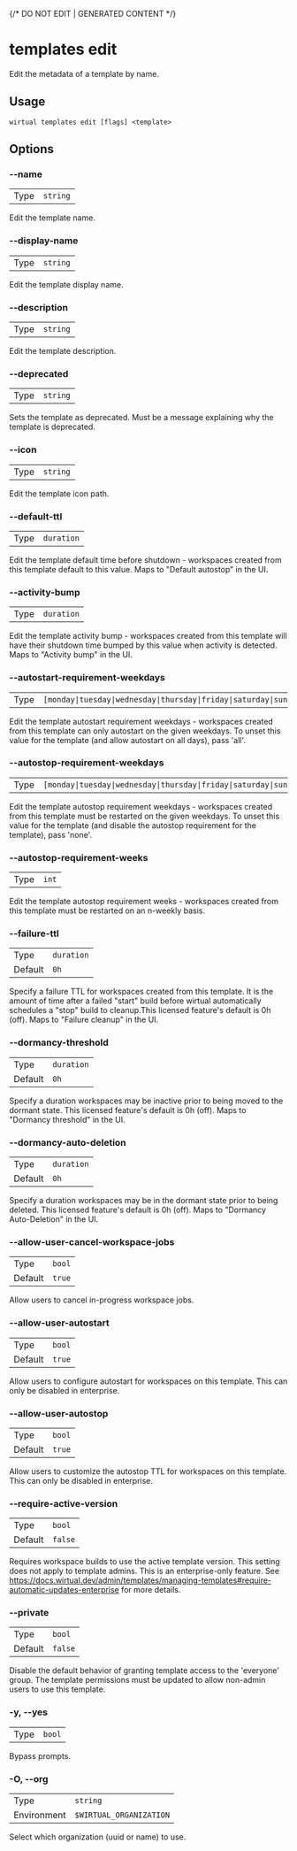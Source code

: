 {/* DO NOT EDIT | GENERATED CONTENT */}

# templates edit

Edit the metadata of a template by name.

## Usage

```console
wirtual templates edit [flags] <template>
```

## Options

### --name

|      |                     |
| ---- | ------------------- |
| Type | <code>string</code> |

Edit the template name.

### --display-name

|      |                     |
| ---- | ------------------- |
| Type | <code>string</code> |

Edit the template display name.

### --description

|      |                     |
| ---- | ------------------- |
| Type | <code>string</code> |

Edit the template description.

### --deprecated

|      |                     |
| ---- | ------------------- |
| Type | <code>string</code> |

Sets the template as deprecated. Must be a message explaining why the template is deprecated.

### --icon

|      |                     |
| ---- | ------------------- |
| Type | <code>string</code> |

Edit the template icon path.

### --default-ttl

|      |                       |
| ---- | --------------------- |
| Type | <code>duration</code> |

Edit the template default time before shutdown - workspaces created from this template default to this value. Maps to "Default autostop" in the UI.

### --activity-bump

|      |                       |
| ---- | --------------------- |
| Type | <code>duration</code> |

Edit the template activity bump - workspaces created from this template will have their shutdown time bumped by this value when activity is detected. Maps to "Activity bump" in the UI.

### --autostart-requirement-weekdays

|      |                                                                                    |
| ---- | ---------------------------------------------------------------------------------- |
| Type | <code>[monday\|tuesday\|wednesday\|thursday\|friday\|saturday\|sunday\|all]</code> |

Edit the template autostart requirement weekdays - workspaces created from this template can only autostart on the given weekdays. To unset this value for the template (and allow autostart on all days), pass 'all'.

### --autostop-requirement-weekdays

|      |                                                                                     |
| ---- | ----------------------------------------------------------------------------------- |
| Type | <code>[monday\|tuesday\|wednesday\|thursday\|friday\|saturday\|sunday\|none]</code> |

Edit the template autostop requirement weekdays - workspaces created from this template must be restarted on the given weekdays. To unset this value for the template (and disable the autostop requirement for the template), pass 'none'.

### --autostop-requirement-weeks

|      |                  |
| ---- | ---------------- |
| Type | <code>int</code> |

Edit the template autostop requirement weeks - workspaces created from this template must be restarted on an n-weekly basis.

### --failure-ttl

|         |                       |
| ------- | --------------------- |
| Type    | <code>duration</code> |
| Default | <code>0h</code>       |

Specify a failure TTL for workspaces created from this template. It is the amount of time after a failed "start" build before wirtual automatically schedules a "stop" build to cleanup.This licensed feature's default is 0h (off). Maps to "Failure cleanup" in the UI.

### --dormancy-threshold

|         |                       |
| ------- | --------------------- |
| Type    | <code>duration</code> |
| Default | <code>0h</code>       |

Specify a duration workspaces may be inactive prior to being moved to the dormant state. This licensed feature's default is 0h (off). Maps to "Dormancy threshold" in the UI.

### --dormancy-auto-deletion

|         |                       |
| ------- | --------------------- |
| Type    | <code>duration</code> |
| Default | <code>0h</code>       |

Specify a duration workspaces may be in the dormant state prior to being deleted. This licensed feature's default is 0h (off). Maps to "Dormancy Auto-Deletion" in the UI.

### --allow-user-cancel-workspace-jobs

|         |                   |
| ------- | ----------------- |
| Type    | <code>bool</code> |
| Default | <code>true</code> |

Allow users to cancel in-progress workspace jobs.

### --allow-user-autostart

|         |                   |
| ------- | ----------------- |
| Type    | <code>bool</code> |
| Default | <code>true</code> |

Allow users to configure autostart for workspaces on this template. This can only be disabled in enterprise.

### --allow-user-autostop

|         |                   |
| ------- | ----------------- |
| Type    | <code>bool</code> |
| Default | <code>true</code> |

Allow users to customize the autostop TTL for workspaces on this template. This can only be disabled in enterprise.

### --require-active-version

|         |                    |
| ------- | ------------------ |
| Type    | <code>bool</code>  |
| Default | <code>false</code> |

Requires workspace builds to use the active template version. This setting does not apply to template admins. This is an enterprise-only feature. See https://docs.wirtual.dev/admin/templates/managing-templates#require-automatic-updates-enterprise for more details.

### --private

|         |                    |
| ------- | ------------------ |
| Type    | <code>bool</code>  |
| Default | <code>false</code> |

Disable the default behavior of granting template access to the 'everyone' group. The template permissions must be updated to allow non-admin users to use this template.

### -y, --yes

|      |                   |
| ---- | ----------------- |
| Type | <code>bool</code> |

Bypass prompts.

### -O, --org

|             |                                  |
| ----------- | -------------------------------- |
| Type        | <code>string</code>              |
| Environment | <code>$WIRTUAL_ORGANIZATION</code> |

Select which organization (uuid or name) to use.
